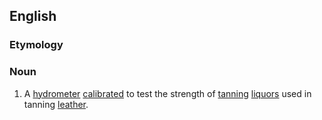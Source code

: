 ==English==

===Etymology===
{{af|en|bark|-o-|-meter}}

===Noun===
{{en-noun}}

# A [[hydrometer]] [[calibrated]] to test the strength of [[tanning]] [[liquors]] used in tanning [[leather]].